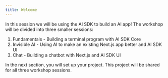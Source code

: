 ```yaml
---
title: Welcome
---
```


In this session we will be using the AI SDK to build an AI app! The workshop will be divided into three smaller sessions:
1. Fundamentals - Building a terminal program with AI SDK Core
2. Invisible AI - Using AI to make an existing Next.js app better and AI SDK UI
3. Chat - Building a chatbot with Next.js and AI SDK UI

In the next section, you will set up your project. This project will be shared for all three workshop sessions.


